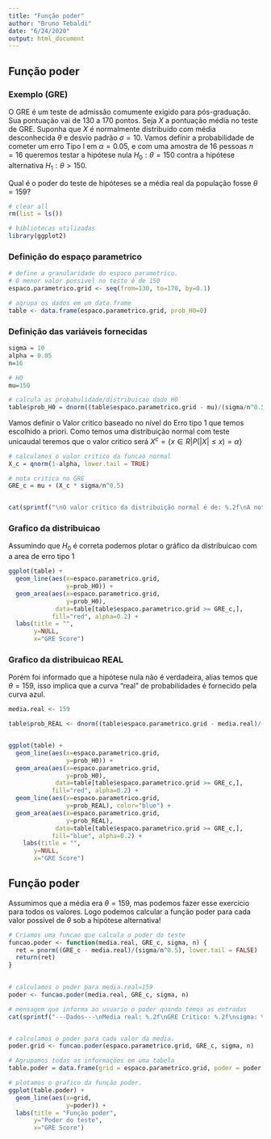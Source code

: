```yaml
---
title: "Função poder"
author: "Bruno Tebaldi"
date: "6/24/2020"
output: html_document
---
```



## Função poder

### Exemplo (GRE)

O GRE é um teste de admissão comumente exigido para pós-graduação. Sua pontuação vai de 130 a 170 pontos.\newline \par Seja $X$ a pontuação média no teste de GRE. Suponha que $X$ é normalmente distribuído com média desconhecida $\theta$ e desvio padrão $\sigma = 10$. Vamos definir a probabilidade de cometer um erro Tipo I em $\alpha = 0.05$, e com uma amostra de 16 pessoas $n = 16$ queremos testar a hipótese nula $H_0: \theta = 150$ contra a hipótese alternativa $H_1: \theta > 150$. \newline \par Qual é o poder do teste de hipóteses se a média real da população fosse $\theta = 159$?

```r
# clear all
rm(list = ls())

# bibliotecas utilizadas
library(ggplot2)

```


### Definição do espaço parametrico

```r
# define a granularidade do espaco parametrico.
# O menor valor possivel no teste é de 150 
espaco.parametrico.grid <- seq(from=130, to=170, by=0.1)

# agrupa os dados em um data.frame
table <- data.frame(espaco.parametrico.grid, prob_H0=0)
```


### Definição das variáveis fornecidas

```r
sigma = 10 
alpha = 0.05
n=16

# H0
mu=150

# calcula as probabulidade/distribuicao dado H0
table$prob_H0 = dnorm((table$espaco.parametrico.grid - mu)/(sigma/n^0.5))
```



Vamos definir o Valor critico baseado no nível do Erro tipo 1 que temos escolhido a priori. Como temos uma distribuição normal com teste unicaudal teremos que o valor critico será $X^c = \{x \in R | P(|X|\le x) = \alpha \}$

```r
# calculamos o valor critico da funcao normal
X_c = qnorm(1-alpha, lower.tail = TRUE)

# nota critica no GRE
GRE_c = mu + (X_c * sigma/n^0.5)


cat(sprintf("\nO valor critico da distribuição normal é de: %.2f\nA nota critica para esse teste é de: %.2f", X_c, GRE_c))

```

### Grafico da distribuicao

Assumindo que $H_0$ é correta podemos plotar o gráfico da distribuicao com a area de erro tipo 1

```r

ggplot(table) +
  geom_line(aes(x=espaco.parametrico.grid,
                y=prob_H0)) +
  geom_area(aes(x=espaco.parametrico.grid,
                y=prob_H0),
             data=table[table$espaco.parametrico.grid >= GRE_c,],
            fill="red", alpha=0.2) +
  labs(title = "",
       y=NULL,
       x="GRE Score")
```



### Grafico da distribuicao REAL

Porém foi informado que a hipótese nula não é verdadeira, alias temos que $\theta = 159$, isso implica que a curva "real" de probabilidades é fornecido pela curva azul.

```r

media.real <- 159

table$prob_REAL <- dnorm((table$espaco.parametrico.grid - media.real)/(sigma/n^0.5))


ggplot(table) +
  geom_line(aes(x=espaco.parametrico.grid,
                y=prob_H0)) +
  geom_area(aes(x=espaco.parametrico.grid,
                y=prob_H0),
             data=table[table$espaco.parametrico.grid >= GRE_c,],
            fill="red", alpha=0.2) +
  geom_line(aes(x=espaco.parametrico.grid,
                y=prob_REAL), color="blue") +
  geom_area(aes(x=espaco.parametrico.grid,
                y=prob_REAL),
             data=table[table$espaco.parametrico.grid >= GRE_c,],
            fill="blue", alpha=0.2) +
    labs(title = "",
       y=NULL,
       x="GRE Score")
```




## Função poder

Assumimos que a média era $\theta = 159$, mas podemos fazer esse exercicio para todos os valores. Logo podemos calcular a função poder para cada valor possível de $\theta$ sob a hipótese alternativa!

```r
# Criamos uma funcao que calcula o poder do teste
funcao.poder <- function(media.real, GRE_c, sigma, n) {
  ret = pnorm((GRE_c - media.real)/(sigma/n^0.5), lower.tail = FALSE)
  return(ret)
}
  

# calculamos o poder para media.real=159 
poder <- funcao.poder(media.real, GRE_c, sigma, n)

# mensagem que informa ao usuario o poder quando temos as entradas
cat(sprintf("---Dados---\nMedia real: %.2f\nGRE Critico: %.2f\nsigma: %.2f\nn: %d\n-----------\nPoder: %f", media.real, GRE_c, sigma, n, poder))


# calculamos o poder para cada valor da media.
poder.grid <- funcao.poder(espaco.parametrico.grid, GRE_c, sigma, n)

# Agrupamos todas as informações em uma tabela
table.poder = data.frame(grid = espaco.parametrico.grid, poder = poder.grid)

# plotamos o grafico da função poder.
ggplot(table.poder) +
  geom_line(aes(x=grid,
                y=poder)) +
  labs(title = "Função poder",
       y="Poder do teste",
       x="GRE Score")

```

